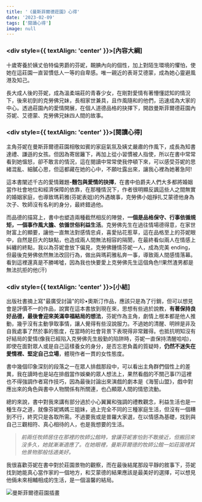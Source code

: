 ```yaml
---
title: '《曼斯菲爾德莊園》心得'
date: '2023-02-09'
tags: ['閱讀心得']
image: null
---
```


### <div style={{ textAlign: 'center' }}>[內容大綱]</div>

十歲寄養於姨丈伯特倫男爵的芬妮，靦腆內向的個性，加上對陌生環境的懼怕，使她在這莊園一直習慣低人一等的自卑感。唯一親近的表哥艾德蒙，成為她心靈避風港及知己。

長大成人後的芬妮，成為溫柔端莊的青春少女，在剛對愛情有著懵懂認知的情況下，後來初到的克勞佛兄妹，長相家世兼具，且作風隨和的他們，迅速成為大家的中心。透過莊園內的愛情開展，在個人道德品格的抉擇下，開啟曼斯菲爾德莊園內芬妮、艾德蒙、克勞佛兄妹四人間的故事。

### <div style={{ textAlign: 'center' }}>[閱讀心得]</div>

主角芬妮在曼斯菲爾德莊園相敬如賓的家庭氣氛及姨丈嚴肅的作風下，成長為知書達禮、謙遜的女孩。但因為寄居籬下，再加上從小習慣被人指使，所以在書中常常看到她慍怒，卻不敢言的情況，這在閱讀中常常使我停頓下來，可以感受芬妮的思緒混亂、細膩心思，但這都藏在她的心中，不願吐露出來，讓我心裡為她著急阿!

這本書闡述千古的愛情難題<BlueText>**-麵包與愛情的抉擇**</BlueText>，在書中伯爵夫人們大多都將婚姻當作社會地位和經濟保障的依靠，在那種情況下，作者很明顯反諷這些人之間無實的婚姻家庭，也導致瑪莉雅(芬妮表姐)的外遇醜事，克勞佛小姐掙扎艾蒙德他身為次子、牧師沒有名利的身分，最終錯過他。

而品德的描寫上，書中也塑造兩種截然相反的陣營，**一個是品格保守、行事依循規矩，一個事作風大膽、依循世俗利益生活**。克勞佛先生在過往情場德得意，在家世財富上的顯要，讓他一直無法對感情忠貞，喜愛拈花惹草，這在品格至上的芬妮眼中，自然是巨大的缺點，也造成兩人間無法相容的隔閡，在最終看似兩人在情感上糾纏的終點，我以為芬妮會放下偏見，克勞佛鍾情芬妮一人，成為完美 ending，但最後克勞佛依然無法改回行為，做出與瑪莉雅私奔一事，導致兩人間感情落幕。看到這裡還真是不勝唏噓，因為我也快要愛上克勞佛先生這個角色!!果然渣男都是無法抗拒的他(汗)

### <div style={{ textAlign: 'center' }}>[小結]</div>

出版社書摘上寫"最廣受討論"的珍•奧斯汀作品，應該只是為了行銷，但可以想見會是評價不一的作品，說實在這本書放到現在來，思想有些過於說教，**有著保持良好品德，最後會迎來美滿幸福結局的想法**，芬妮作為主角，劇情上根本都是他人推動，幾乎沒有主動爭取事情，讓人覺得有些沒說服力。不過她的清醒、明辨是非及自我處事了然於事的態度，在當時的社會背景下表現得非常難得。也抵抗明知沒有好結局的愛情(像我已經陷入克勞佛先生殷勤的陷阱時，芬妮一直保持清醒哈哈)，即使在面對眾人或是自己這樣養女的身分，是否忘恩負義的質疑時，<PinkText>**仍然不迷失在愛情裡、堅定自己立場**</PinkText>，體現作者一貫的女性態度。

書中幾個印象深刻的段落之一在眾人排戲那段中，可以看出主角群們個性上的差異，我在讀時也是站在排戲當作娛樂的眾人想法上，果然看戲的不關己事(?)這裡也不得強調作者寫作技巧，因為最後討論出來演戲的劇本是《海誓山盟》，戲中對應出來的角色與書中人物關係有所關連，也凸顯眾人間的情慾流動。

總的來說，書中對我來講有部分過於小心翼翼和強調的禮教觀念，利益生活也是一種生存之道，就像芬妮媽媽三姐妹，過上完全不同的三種家庭生活，但沒有一個糟到不行，終究只是各取所需。不過要我或是普羅大家選，在以情感為基礎，找到與自己三觀相符、真心相待的人，也是我想要的生活。

> _前兩任牧師居住在那裡的牧師公館時，曾讓芬妮害怕到不敢接近，但搬回來沒多久，她就漸漸適應了。在她眼裡，曼斯菲爾德的牧師公館一如莊園裡其他景物那般恬適美好。_

我很喜歡芬妮在書中對於莊園景物的觀察，而在最後結尾那段平靜的敘事下，芬妮找到她能真心當作家的一個地方，和艾蒙德的結果應該是最美好的選擇，可以想見他倆未來相輔相成的生活，是一個溫馨的結局。

![曼斯菲爾德莊園插畫](https://upload.wikimedia.org/wikipedia/commons/a/aa/Thomson-MP-ch48.JPG '曼斯菲爾德莊園插畫')
